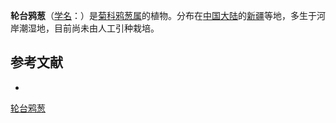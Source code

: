{{Speciesbox
| name = 轮台鸦葱
| status = 
| status_system = 
| image =
| genus = Scorzonera
| species = luntaiensis
| authority = Shih in Act.
}}

'''轮台鸦葱'''（[[学名|学名]]：{{lang|la|''Scorzonera luntaiensis''}}）是[[菊科|菊科]][[鸦葱属|鸦葱属]]的植物。分布在[[中国大陆|中国大陆]]的[[新疆维吾尔自治区|新疆]]等地，多生于河岸潮湿地，目前尚未由人工引种栽培。

== 参考文献 ==
<div class="references-small">
* {{cite web|url=http://www.bioinfo.cn/db05/KmzwSpecies.php?action=view&id=5477|title=轮台鸦葱|work=《中国高等植物数据库全库》|publisher=中国科学院微生物研究所|author=昆明植物研究所|accessdate=2009-02-25|archive-date=2018-06-28|archive-url=https://web.archive.org/web/20180628204035/http://www.bioinfo.cn/db05/KmzwSpecies.php?action=view|dead-url=yes}}
</div>
{{Taxonbar|from=Q15231838}}
{{Plant-stub}}
[[Category:鸦葱属|轮台鸦葱]]